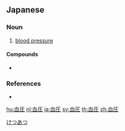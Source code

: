 {{also|血壓|血压}}
==Japanese==
{{ja-kanjitab|けつ|あつ|yomi=o}}

===Noun===
{{ja-noun|けつあつ}}

# [[blood pressure]]

====Compounds====
* {{ja-r|血圧計|けつあつけい}}

===References===
* {{R:Shogakukan}}

[[Category:ja:Medicine|けつあつ]]

[[hu:血圧]]
[[nl:血圧]]
[[ja:血圧]]
[[sv:血圧]]
[[th:血圧]]
[[zh:血圧]]